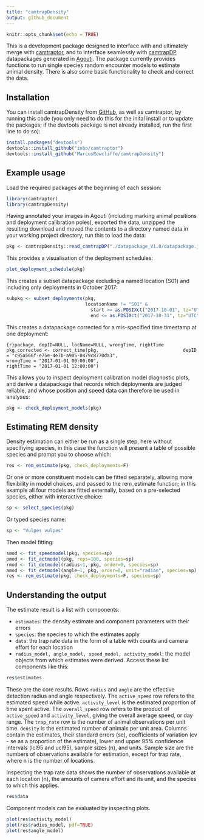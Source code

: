 ```yaml
---
title: "camtrapDensity"
output: github_document
---
```

  
```r
knitr::opts_chunk$set(echo = TRUE)
```

This is a development package designed to interface with and ultimately merge with [camtraptor](https://github.com/inbo/camtraptor/blob/main/README.md), and to interface seamlessly with  [camtrapDP](https://tdwg.github.io/camtrap-dp/data/) datapackages generated in [Agouti](https://www.agouti.eu). The package currently provides functions to run single species random encounter models to estimate animal density. There is also some basic functionality to check and correct the data.

## Installation

You can install camtrapDensity from [GitHub](https://github.com/MarcusRowcliffe/camtrapDensity), as well as camtraptor, by running this code (you only need to do this for the inital install or to update the packages; if the devtools package is not already installed, run the first line to do so):
  
``` r
install.packages("devtools")
devtools::install_github("inbo/camtraptor")
devtools::install_github("MarcusRowcliffe/camtrapDensity")
```

## Example usage

Load the required packages at the beginning of each session:
  
``` r
library(camtraptor)
library(camtrapDensity)
```

Having annotated your images in Agouti (including marking animal positions and deployment calibration poles), exported the data, unzipped the resulting download and moved the contents to a directory named data in your working project directory, run this to load the data:
  
``` r
pkg <- camtrapDensity::read_camtrapDP("./datapackage_V1.0/datapackage.json")
```

This provides a visualisation of the deployment schedules:
  
``` r
plot_deployment_schedule(pkg)
```

This creates a subset datapackage excluding a named location (S01) and including only deployments in October 2017:
  
```r
subpkg <- subset_deployments(pkg,
                             locationName != "S01" &
                               start >= as.POSIXct("2017-10-01", tz="UTC") &
                               end <= as.POSIXct("2017-10-31", tz="UTC"))
```

This creates a datapackage corrected for a mis-specified time timestamp at one deployment:
  
```{r}package, depID=NULL, locName=NULL, wrongTime, rightTime
pkg_corrected <- correct_time(pkg,
                              depID = "c95a566f-e75e-4e7b-a905-0479c8770da3",
                              wrongTime = "2017-01-01 00:00:00",
                              rightTime = "2017-01-01 12:00:00")
```

This allows you to inspect deployment calibration model diagnostic plots, and derive a datapackage  that records which deployments are judged reliable, and whose position and speed data can therefore be used in analyses:
  
```r
pkg <- check_deployment_models(pkg)
```

## Estimating REM density

Density estimation can either be run as a single step, here without specifiying species, in this case the function will present a table of possible species and prompt you to choose which:

```r
res <- rem_estimate(pkg, check_deployments=F)
```

Or one or more constituent models can be fitted separately, allowing more flexibility in model choices, and passed to the rem_estimate function; in this example all four models are fitted externally, based on a pre-selected species, either with interactive choice:
  
```r
sp <- select_species(pkg)
```

Or typed species name:

```r
sp <- "Vulpes vulpes"
```

Then model fitting:

```r
smod <- fit_speedmodel(pkg, species=sp)
pmod <- fit_actmodel(pkg, reps=100, species=sp)
rmod <- fit_detmodel(radius~1, pkg, order=0, species=sp)
amod <- fit_detmodel(angle~1, pkg, order=0, unit="radian", species=sp)
res <- rem_estimate(pkg, check_deployments=F, species=sp)
```

## Understanding the output

The estimate result is a list with components:

* `estimates`: the density estimate and component parameters with their errors
* `species`: the species to which the estimates apply
* `data`: the trap rate data in the form of a table with counts and camera effort for each location
* `radius_model, angle_model, speed_model, activity_model`: the model objects from which estimates were derived. Access these list components like this:
  
```r
res$estimates
```

These are the core results. Rows `radius` and `angle` are the effective detection radius and angle respectively. The `active_speed` row refers to the estimated speed while active. `activity_level` is the estimated proportion of time spent active. The `overall_speed` row refers to the product of `active_speed` and `activity_level`, giving the overall average speed, or day range. The `trap_rate` row is the number of animal observations per unit time. `density` is the estimated number of animals per unit area. Columns contain the estimates, their standard errors (se), coefficients of variation (cv - se as a proportion of the estimate), lower and upper 95% confidence intervals (lcl95 and ucl95), sample sizes (n), and units. Sample size are the numbers of observations available for estimation, except for trap rate, where n is the number of locations.

Inspecting the trap rate data shows the number of observations available at each location (n), the amounts of camera effort and its unit, and the species to which this applies.

```r
res$data
```

Component models can be evaluated by inspecting plots.

```r
plot(res$activity_model)
plot(res$radius_model, pdf=TRUE)
plot(res$angle_model)
```
